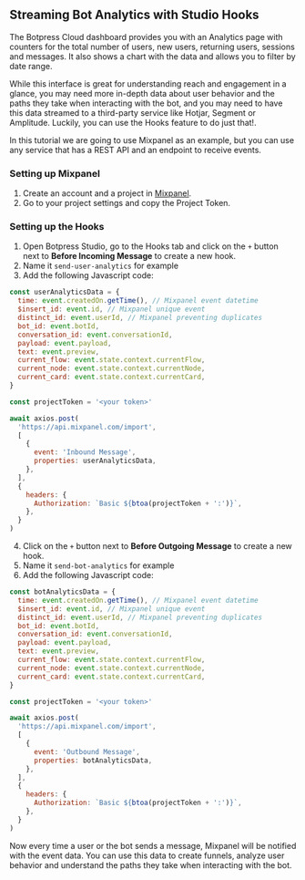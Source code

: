 
## Streaming Bot Analytics with Studio Hooks

The Botpress Cloud dashboard provides you with an Analytics page with counters for the total number of users, new users, returning users, sessions and messages. It also shows a chart with the data and allows you to filter by date range.

While this interface is great for understanding reach and engagement in a glance, you may need more in-depth data about user behavior and the paths they take when interacting with the bot, and you may need to have this data streamed to a third-party service like Hotjar, Segment or Amplitude. Luckily, you can use the Hooks feature to do just that!.

In this tutorial we are going to use Mixpanel as an example, but you can use any service that has a REST API and an endpoint to receive events.

### Setting up Mixpanel

1. Create an account and a project in [Mixpanel](https://mixpanel.com/).
2. Go to your project settings and copy the Project Token.

### Setting up the Hooks

1. Open Botpress Studio, go to the Hooks tab and click on the `+` button next to **Before Incoming Message** to create a new hook.
2. Name it `send-user-analytics` for example
3. Add the following Javascript code:

```js
const userAnalyticsData = {
  time: event.createdOn.getTime(), // Mixpanel event datetime
  $insert_id: event.id, // Mixpanel unique event
  distinct_id: event.userId, // Mixpanel preventing duplicates
  bot_id: event.botId,
  conversation_id: event.conversationId,
  payload: event.payload,
  text: event.preview,
  current_flow: event.state.context.currentFlow,
  current_node: event.state.context.currentNode,
  current_card: event.state.context.currentCard,
}

const projectToken = '<your token>'

await axios.post(
  'https://api.mixpanel.com/import',
  [
    {
      event: 'Inbound Message',
      properties: userAnalyticsData,
    },
  ],
  {
    headers: {
      Authorization: `Basic ${btoa(projectToken + ':')}`,
    },
  }
)
```

4. Click on the `+` button next to **Before Outgoing Message** to create a new hook.
5. Name it `send-bot-analytics` for example
6. Add the following Javascript code:

```js
const botAnalyticsData = {
  time: event.createdOn.getTime(), // Mixpanel event datetime
  $insert_id: event.id, // Mixpanel unique event
  distinct_id: event.userId, // Mixpanel preventing duplicates
  bot_id: event.botId,
  conversation_id: event.conversationId,
  payload: event.payload,
  text: event.preview,
  current_flow: event.state.context.currentFlow,
  current_node: event.state.context.currentNode,
  current_card: event.state.context.currentCard,
}

const projectToken = '<your token>'

await axios.post(
  'https://api.mixpanel.com/import',
  [
    {
      event: 'Outbound Message',
      properties: botAnalyticsData,
    },
  ],
  {
    headers: {
      Authorization: `Basic ${btoa(projectToken + ':')}`,
    },
  }
)
```

<Callout type="info">
  Now every time a user or the bot sends a message, Mixpanel will be notified with the event data. You can use this data
  to create funnels, analyze user behavior and understand the paths they take when interacting with the bot.
</Callout>
